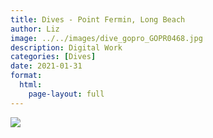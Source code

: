 ```yaml
---
title: Dives - Point Fermin, Long Beach
author: Liz
image: ../../images/dive_gopro_GOPR0468.jpg
description: Digital Work
categories: [Dives]
date: 2021-01-31
format:
  html:
    page-layout: full
---
```


![](../../images/dive_gopro_GOPR0468.jpg)